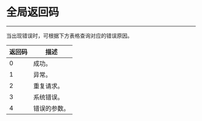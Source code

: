 <style>
table th:nth-of-type(1) { min-width: 120px; width: 30%; }
table th:nth-of-type(2) { min-width: 120px; width: 70%; }
table {width: 100%;}
</style>

# 全局返回码
---
当出现错误时，可根据下方表格查询对应的错误原因。

| 返回码 | 描述     |
| ------- | ---------- |
| 0 	  | 成功。 	|
| 1       | 异常。       |
| 2       | 重复请求。   |
| 3       | 系统错误。   |
| 4       | 错误的参数。 |
